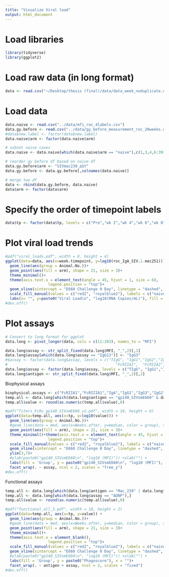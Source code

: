 ```yaml
---
title: "Visualize Viral load"
output: html_document
---
```



# Load libraries
```r
library(tidyverse)
library(ggplot2)
```

# Load raw data (in long format)
```r
data <- read.csv("~/Desktop/thesis (final)/data/data_week_noduplicate.csv")
```

# Load data
```r
data.naive <- read.csv("../data/mfi_roc_4labels.csv")
data.gy.before <- read.csv("../data/gy_before_measurement_roc_20weeks.csv")
#data$new.label <- factor(data$new.label)
data.naive$arm <- factor(data.naive$arm)
```

```r
# subset naive cases
data.naive <- data.naive[which(data.naive$arm == "naive"),c(1,3,4,6:393)]

# reorder gy before df based on naive df
data.gy.before$arm <- "SIVmac239_∆GY"
data.gy.before <- data.gy.before[,colnames(data.naive)]

# merge two df
data <- rbind(data.gy.before, data.naive)
data$arm <- factor(data$arm) 
```


# Specify the order of timepoint labels
```r
data$tp <- factor(data$tp, levels = c("Pre","wk 2","wk 4","wk 6","wk 8","wk 12","wk 14","wk 20","wk 22","wk 23","wk 35"  ,"wk 39" , "wk 40" , "wk 57" , "wk 63" , "wk 71" , "wk 75"  ,"wk 79"  ,"wk 88",  "wk 94",  "wk 102", "wk 104", "wk 111", "wk 139", "wk 151", "wk 162", "wk 165" ,"wk 167" ,"wk 185", "wk 191" ,"wk 193","wk 211" ,"wk 240", "E660 Challenge 0 Day", "E660 Challenge 10 day", "E660 Challenge 2 wk", "E660 Challenge 3 wk", "E660 Challenge 4 wk", "E660 Challenge 6 wk", "E660 Challenge 8 wk", "E660 Challenge 10 wk","E660 Challenge 12 wk","E660 Challenge 16 wk","E660 Challenge 18 wk","E660 Challenge 20 wk","E660 Challenge 24 wk","E660 Challenge 26 wk","E660 Challenge 28 wk","E660 Challenge 39 wk", "E660 Challenge 43 wk", "E660 Challenge 45 wk", "E660 Challenge 48 wk", "E660 Challenge 51 wk", "E660 Challenge 59 wk"))
```


# Plot viral load trends
```r
#pdf("viral_loads.pdf", width = 8, height = 4)
ggplot(data=data, aes(x=week.timepoint, y=log10(roc_IgA_SIV.1.mac251))) +
  geom_line(aes(group = Animal.No.))+
  geom_point(aes(fill = arm), shape = 21, size = 3)+
  theme_minimal()+
  theme(axis.text.x = element_text(angle = 45, hjust = 1, size = 6),
                   legend.position = "top")+
  geom_vline(xintercept = "E660 Challenge 0 Day", linetype = "dashed", color = "#FFC20A")+
  scale_fill_manual(values = c("red2", "royalblue2"), labels = c("naive", "SIVmac239∆GY"))+
  labs(x= "", y=paste0("Viral Load\n", "log10(RNA Copies/mL)"), fill = "Group")
#dev.off()
```

# Plot assays
```r
# Convert to long format for ggplot
data.long <- pivot_longer(data, cols = c(11:203), names_to = "MFI")

data.long$assay <- str_split_fixed(data.long$MFI, "_",2)[,1]
data.long$assay[which(data.long$assay == "IgG13")] <- "IgG3"
#$assay <- factor(data.long$assay, levels = c("TIgG", "IgG1","IgG2","IgG3","IgM", "IgA",
#                                                "FcRIIA1",  "FcRIIA2",  "FcRIIA3",  "FcRIIA4", "FcRIIIA1"))
data.long$assay <- factor(data.long$assay, levels = c("TIgG", "IgG1","IgG2","IgG3","IgM", "IgA","FcRIIA1",  "FcRIIA2",  "FcRIIA3",  "FcRIIA4", "FcRIIIA1", "ADCD", "ADNP", "ADCP"))
data.long$antigen <- str_split_fixed(data.long$MFI, "_",2)[,2]
```

Biophysical assays
```r
biophysical.assays <- c("FcRIIA1","FcRIIIA1","IgA","IgG1","IgG3","IgG2","IgM","TIgG")
temp.all <- data.long[which(data.long$antigen == "gp140_SIVsmE660" & data.long$assay %in% biophysical.assays),] # 
temp.all$value <- round(as.numeric(temp.all$value),0)

#pdf("Titers_FcRs_gp140_SIVsmE660_v2.pdf", width = 10, height = 6)
ggplot(data=temp.all, aes(x=tp, y=log10(value))) +
  geom_line(aes(group = Animal.No.))+
  #geom_line(data = med, aes(x=Weeks.after, y=median, color = group), size = 1.5)+
  geom_point(aes(fill = arm), shape = 21, size = 3)+
  theme_minimal()+theme(axis.text.x = element_text(angle = 45, hjust = 1, size = 6),
                   legend.position = "top")+
  scale_fill_manual(values = c("red2", "royalblue2"), labels = c("naive", "SIVmac239∆GY"))+
  geom_vline(xintercept = "E660 Challenge 0 Day", linetype = "dashed", color = "#FFC20A")+
  ylim(3,7)+
  #ylab(paste0("gp140_SIVsmE660\n", "log10 (MFI)")) +xlab("") +
  labs(fill = 'Group', y = paste0("gp140_SIVsmE660\n", "log10 (MFI)"), x = "")+
  facet_wrap(. ~ assay, ncol = 2, scales = "free_y")
#dev.off()
```

Functional assays
```r
temp.all <- data.long[which(data.long$antigen == "Mac_239" | data.long$antigen == "E660" ),]  
temp.all <- data.long[which(data.long$assay == "ADNP"),]  
temp.all$value <- round(as.numeric(temp.all$value),0)

#pdf("functional_all_3.pdf", width = 10, height = 2)
ggplot(data=temp.all, aes(x=tp, y=value)) +
  geom_line(aes(group = Animal.No.))+
  #geom_line(data = med, aes(x=Weeks.after, y=median, color = group), size = 1.5)+
  geom_point(aes(fill = arm), shape = 21, size = 3)+
  theme_minimal()+
  theme(axis.text.x = element_blank(),
                   legend.position = "top")+
  scale_fill_manual(values = c("red2", "royalblue2"), labels = c("naive", "SIVmac239∆GY"))+
  geom_vline(xintercept = "E660 Challenge 0 Day", linetype = "dashed", color = "#FFC20A")+
  #ylab(paste0("gp140_SIVsmE660\n", "log10 (MFI)")) +xlab("") +
  labs(fill = 'Group', y = paste0("Phagoscore"), x = "")+
  facet_wrap(. ~ antigen + assay, ncol = 2, scales = "fixed")
#dev.off()
```



